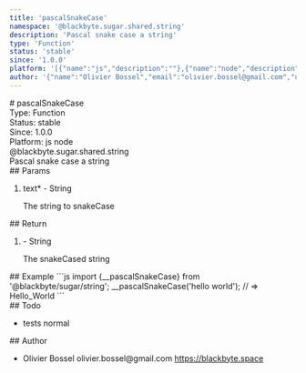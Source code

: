 ```yaml
---
title: 'pascalSnakeCase'
namespace: '@blackbyte.sugar.shared.string'
description: 'Pascal snake case a string'
type: 'Function'
status: 'stable'
since: '1.0.0'
platform: '[{"name":"js","description":""},{"name":"node","description":""}]'
author: '{"name":"Olivier Bossel","email":"olivier.bossel@gmail.com","url":"https://blackbyte.space"}'
---
```


<div class="docmap-mdx">
  # pascalSnakeCase
  <div class="_metas">
    <div class="_type">
      <span class="_type-label">Type:</span>
      <span class="_type-value">Function</span>
    </div>
    <div class="_status">
      <span class="_status-label">Status:</span>
      <span class="_status-value -stable">stable</span>
    </div>
    <div class="_since">
      <span class="_since-label">Since:</span>
      <span class="_since-value">1.0.0</span>
    </div>
    <div class="_platform">
      <span class="_platform-label">Platform:</span>
      <span class="_platform-value -js">js</span>
      <span class="_platform-value -node">node</span>
    </div>
  </div>
  <div class="_namespace">@blackbyte.sugar.shared.string</div>
  <div class="_description typo-lead typo-format">
    Pascal snake case a string
  </div>
  <div class="_params">
    ## Params
    <ol class="_list">
      <li class="_item">
        <span class="_name">
          text<span class="_required">*</span>
        </span>
        <span class="_default">-</span> <span class="_type">String</span>
        <p class="_description">The string to snakeCase</p>
      </li>
    </ol>
  </div>
  <div class="_return">
    ## Return
    <ol class="_list">
      <li class="_item">
        <span class="_default">-</span>
        <span class="_type">String</span>
        <p class="_description">The snakeCased string</p>
      </li>
    </ol>
  </div>
  <div class="_examples">
    ## Example ```js import {__pascalSnakeCase} from '@blackbyte/sugar/string';
    __pascalSnakeCase('hello world'); // => Hello_World ```
  </div>
  <div class="_todo">
    ## Todo
    <ul class="_list">
      <li class="_item">
        <span class="_description">tests</span>
        <span class="_priority -normal">normal</span>
      </li>
    </ul>
  </div>
  <div class="_author">
    ## Author
    <ul class="_list">
      <li class="_item">
        <span class="_name">Olivier Bossel</span>
        <span class="_email">olivier.bossel@gmail.com</span>
        <a href="https://blackbyte.space" target="_blank" class="_url">
          https://blackbyte.space
        </a>
      </li>
    </ul>
  </div>
</div>
